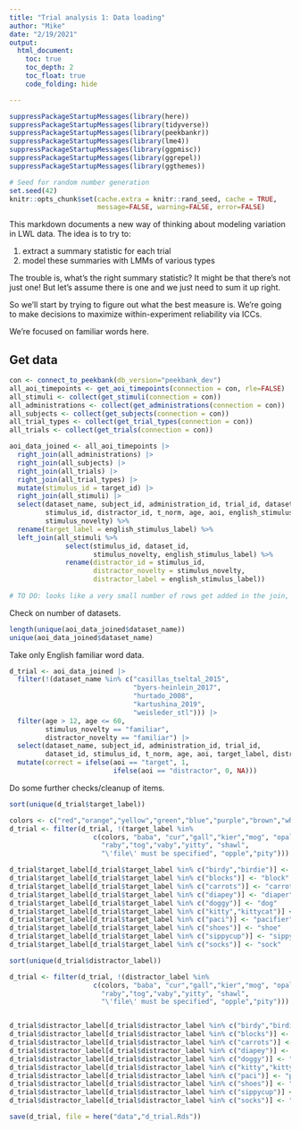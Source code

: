 ```yaml
---
title: "Trial analysis 1: Data loading"
author: "Mike"
date: "2/19/2021"
output: 
  html_document:
    toc: true
    toc_depth: 2
    toc_float: true
    code_folding: hide

---
```


```r
suppressPackageStartupMessages(library(here))
suppressPackageStartupMessages(library(tidyverse))
suppressPackageStartupMessages(library(peekbankr))
suppressPackageStartupMessages(library(lme4))
suppressPackageStartupMessages(library(ggpmisc))
suppressPackageStartupMessages(library(ggrepel))
suppressPackageStartupMessages(library(ggthemes))

# Seed for random number generation
set.seed(42)
knitr::opts_chunk$set(cache.extra = knitr::rand_seed, cache = TRUE, 
                      message=FALSE, warning=FALSE, error=FALSE)

```


This markdown documents a new way of thinking about modeling variation in LWL data. The idea is to try to:

1. extract a summary statistic for each trial
2. model these summaries with LMMs of various types

The trouble is, what's the right summary statistic? It might be that there's not just one! But let's assume there is one and we just need to sum it up right. 

So we'll start by trying to figure out what the best measure is. We're going to make decisions to maximize within-experiment reliability via ICCs.

We're focused on familiar words here. 

## Get data

```r
con <- connect_to_peekbank(db_version="peekbank_dev")
all_aoi_timepoints <- get_aoi_timepoints(connection = con, rle=FALSE)
all_stimuli <- collect(get_stimuli(connection = con))
all_administrations <- collect(get_administrations(connection = con))
all_subjects <- collect(get_subjects(connection = con))
all_trial_types <- collect(get_trial_types(connection = con))
all_trials <- collect(get_trials(connection = con))

aoi_data_joined <- all_aoi_timepoints |>
  right_join(all_administrations) |>
  right_join(all_subjects) |>
  right_join(all_trials) |>
  right_join(all_trial_types) |>
  mutate(stimulus_id = target_id) |>
  right_join(all_stimuli) |>
  select(dataset_name, subject_id, administration_id, trial_id, dataset_id, 
         stimulus_id, distractor_id, t_norm, age, aoi, english_stimulus_label, 
         stimulus_novelty) %>%
  rename(target_label = english_stimulus_label) %>%
  left_join(all_stimuli %>%
              select(stimulus_id, dataset_id, 
                     stimulus_novelty, english_stimulus_label) %>%
              rename(distractor_id = stimulus_id, 
                     distractor_novelty = stimulus_novelty,
                     distractor_label = english_stimulus_label))
  
# TO DO: looks like a very small number of rows get added in the join, probably a sign of an issue/ ambiguity somewhere.
```
Check on number of datasets. 

```r
length(unique(aoi_data_joined$dataset_name))
unique(aoi_data_joined$dataset_name)
```


Take only English familiar word data. 

```r
d_trial <- aoi_data_joined |>
  filter(!(dataset_name %in% c("casillas_tseltal_2015", 
                               "byers-heinlein_2017", 
                               "hurtado_2008", 
                               "kartushina_2019",
                               "weisleder_stl"))) |>
  filter(age > 12, age <= 60, 
         stimulus_novelty == "familiar",
         distractor_novelty == "familiar") |> 
  select(dataset_name, subject_id, administration_id, trial_id, 
         dataset_id, stimulus_id, t_norm, age, aoi, target_label, distractor_label) |>
  mutate(correct = ifelse(aoi == "target", 1, 
                          ifelse(aoi == "distractor", 0, NA)))
```

Do some further checks/cleanup of items. 

```r
sort(unique(d_trial$target_label))
```


```r
colors <- c("red","orange","yellow","green","blue","purple","brown","white","black","pink")
d_trial <- filter(d_trial, !(target_label %in% 
                     c(colors, "baba", "cur","gall","kier","mog", "opal",
                       "raby","tog","vaby","yitty", "shawl",
                       "\'file\' must be specified", "opple","pity")))

d_trial$target_label[d_trial$target_label %in% c("birdy","birdie")] <- "bird"
d_trial$target_label[d_trial$target_label %in% c("blocks")] <- "block"
d_trial$target_label[d_trial$target_label %in% c("carrots")] <- "carrot"
d_trial$target_label[d_trial$target_label %in% c("diapey")] <- "diaper"
d_trial$target_label[d_trial$target_label %in% c("doggy")] <- "dog"
d_trial$target_label[d_trial$target_label %in% c("kitty","kittycat")] <- "cat"
d_trial$target_label[d_trial$target_label %in% c("paci")] <- "pacifier"
d_trial$target_label[d_trial$target_label %in% c("shoes")] <- "shoe"
d_trial$target_label[d_trial$target_label %in% c("sippycup")] <- "sippy"
d_trial$target_label[d_trial$target_label %in% c("socks")] <- "sock"
```


```r
sort(unique(d_trial$distractor_label))

```


```r
d_trial <- filter(d_trial, !(distractor_label %in% 
                     c(colors, "baba", "cur","gall","kier","mog", "opal",
                       "raby","tog","vaby","yitty", "shawl",
                       "\'file\' must be specified", "opple","pity")))


d_trial$distractor_label[d_trial$distractor_label %in% c("birdy","birdie")] <- "bird"
d_trial$distractor_label[d_trial$distractor_label %in% c("blocks")] <- "block"
d_trial$distractor_label[d_trial$distractor_label %in% c("carrots")] <- "carrot"
d_trial$distractor_label[d_trial$distractor_label %in% c("diapey")] <- "diaper"
d_trial$distractor_label[d_trial$distractor_label %in% c("doggy")] <- "dog"
d_trial$distractor_label[d_trial$distractor_label %in% c("kitty","kittycat")] <- "cat"
d_trial$distractor_label[d_trial$distractor_label %in% c("paci")] <- "pacifier"
d_trial$distractor_label[d_trial$distractor_label %in% c("shoes")] <- "shoe"
d_trial$distractor_label[d_trial$distractor_label %in% c("sippycup")] <- "sippy"
d_trial$distractor_label[d_trial$distractor_label %in% c("socks")] <- "sock"
```



```r
save(d_trial, file = here("data","d_trial.Rds"))
```

